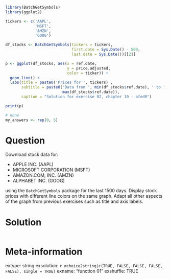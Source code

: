 ```r
library(BatchGetSymbols)
library(ggplot2)

tickers <- c('AAPL', 
             'MSFT',
             'AMZN',
             'GOOG') 

df_stocks <- BatchGetSymbols(tickers = tickers, 
                             first.date = Sys.Date() - 500,
                             last.date = Sys.Date())[[2]]

p <- ggplot(df_stocks, aes(x = ref.date, 
                           y = price.adjusted,
                           color = ticker)) + 
  geom_line() + 
  labs(title = paste0('Prices for ', tickers) ,
       subtitle = paste0('Data from ', min(df_stocks$ref.date), ' to ', 
                         max(df_stocks$ref.date)),
       caption = "Solution for exercise 02, chapter 10 - afedR")

print(p)
```

```r
# none
my_answers <- rep(0, 5)
```

Question
========

Download stock data for:

- APPLE INC. (AAPL)
- MICROSOFT CORPORATION	(MSFT)
- AMAZON.COM, INC.	(AMZN)
- ALPHABET INC. (GOOG)
  
using the `BatchGetSymbols` package for the last 1500 days. Display stock prices with different line colors on the same graph. Adapt all other aspects of the graph from previous exercises such as title and axis labels.


Solution
================

```r
```


Meta-information
================
extype: string
exsolution: `r mchoice2string(c(TRUE, FALSE, FALSE, FALSE, FALSE), single = TRUE)`
exname: "function 01"
exshuffle: TRUE

